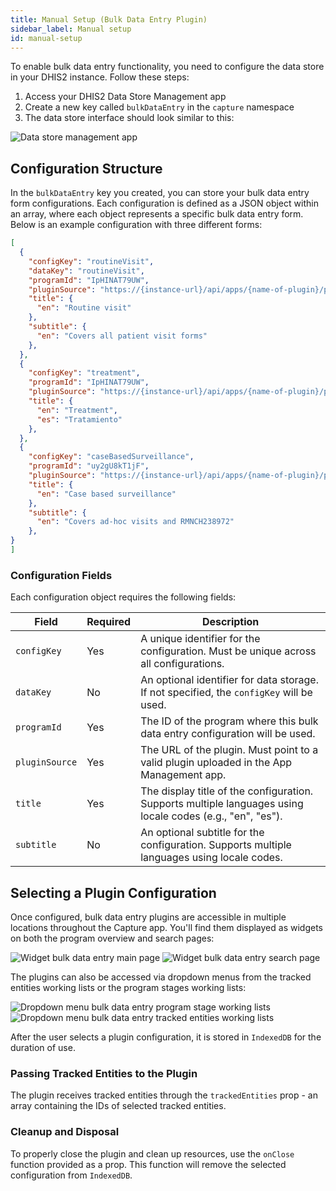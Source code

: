 ```yaml
---
title: Manual Setup (Bulk Data Entry Plugin)
sidebar_label: Manual setup
id: manual-setup
---
```


To enable bulk data entry functionality, you need to configure the data store in your DHIS2 instance. Follow these steps:

1. Access your DHIS2 Data Store Management app
2. Create a new key called `bulkDataEntry` in the `capture` namespace
3. The data store interface should look similar to this:

![Data store management app](../resources/data-store-management-bulk-data-entry-empty.png)

## Configuration Structure

In the `bulkDataEntry` key you created, you can store your bulk data entry form configurations. Each configuration is defined as a JSON object within an array, where each object represents a specific bulk data entry form. Below is an example configuration with three different forms:

```json title="capture/bulkDataEntry"
[
  {
    "configKey": "routineVisit", 
    "dataKey": "routineVisit",
    "programId": "IpHINAT79UW",
    "pluginSource": "https://{instance-url}/api/apps/{name-of-plugin}/plugin.html",
    "title": {
      "en": "Routine visit"
    },
    "subtitle": {
      "en": "Covers all patient visit forms"
    },
  },
  {
    "configKey": "treatment",
    "programId": "IpHINAT79UW",
    "pluginSource": "https://{instance-url}/api/apps/{name-of-plugin}/plugin.html",
    "title": {
      "en": "Treatment",
      "es": "Tratamiento"
    },
  },
  {
    "configKey": "caseBasedSurveillance",
    "programId": "uy2gU8kT1jF",
    "pluginSource": "https://{instance-url}/api/apps/{name-of-plugin}/plugin.html",
    "title": {
      "en": "Case based surveillance"
    },
    "subtitle": {
      "en": "Covers ad-hoc visits and RMNCH238972"
    },
}
]
```

### Configuration Fields

Each configuration object requires the following fields:

| Field | Required | Description |
|-------|----------|-------------|
| `configKey` | Yes | A unique identifier for the configuration. Must be unique across all configurations. |
| `dataKey` | No | An optional identifier for data storage. If not specified, the `configKey` will be used. |
| `programId` | Yes | The ID of the program where this bulk data entry configuration will be used. |
| `pluginSource` | Yes | The URL of the plugin. Must point to a valid plugin uploaded in the App Management app. |
| `title` | Yes | The display title of the configuration. Supports multiple languages using locale codes (e.g., "en", "es"). |
| `subtitle` | No | An optional subtitle for the configuration. Supports multiple languages using locale codes. |

## Selecting a Plugin Configuration

Once configured, bulk data entry plugins are accessible in multiple locations throughout the Capture app. You'll find them displayed as widgets on both the program overview and search pages:

![Widget bulk data entry main page](../resources/widget-bulk-data-entry-main-page.png)
![Widget bulk data entry search page](../resources/widget-bulk-data-entry-search-page.png)

The plugins can also be accessed via dropdown menus from the tracked entities working lists or the program stages working lists:

![Dropdown menu bulk data entry program stage working lists](../resources/dropdown-menu-bulk-data-entry-program-stage-working-lists.png)
![Dropdown menu bulk data entry tracked entities working lists](../resources/dropdown-menu-bulk-data-entry-tracked-entities-working-lists.png)

After the user selects a plugin configuration, it is stored in `IndexedDB` for the duration of use.

### Passing Tracked Entities to the Plugin

The plugin receives tracked entities through the `trackedEntities` prop - an array containing the IDs of selected tracked entities.

### Cleanup and Disposal

To properly close the plugin and clean up resources, use the `onClose` function provided as a prop. This function will remove the selected configuration from `IndexedDB`.

